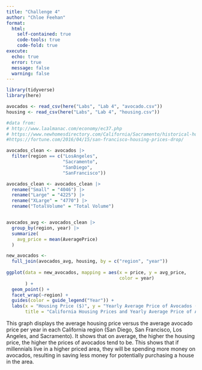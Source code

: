 ```yaml
---
title: "Challenge 4"
author: "Chloe Feehan"
format:
  html: 
    self-contained: true
    code-tools: true
    code-fold: true
execute:
  echo: true
  error: true
  message: false
  warning: false
---
```


```r
library(tidyverse)
library(here)

avocados <- read_csv(here("Labs", "Lab 4", "avocado.csv"))
housing <- read_csv(here("Labs", "Lab 4", "housing.csv"))

#data from:
# http://www.laalmanac.com/economy/ec37.php
# https://www.newhomesdirectory.com/California/Sacramento/historical-housing-report
#https://fortune.com/2016/04/15/san-francisco-housing-prices-drop/
```
```r

avocados_clean <- avocados |>
  filter(region == c("LosAngeles", 
                     "Sacramento", 
                     "SanDiego", 
                     "SanFrancisco"))

avocados_clean <- avocados_clean |>
  rename("Small" = "4046") |>
  rename("Large" = "4225") |>
  rename("XLarge" = "4770") |>
  rename("TotalVolume" = "Total Volume") 


avocados_avg <- avocados_clean |>
  group_by(region, year) |>
  summarize(
    avg_price = mean(AveragePrice)
  ) 

new_avocados <- 
  full_join(avocados_avg, housing, by = c("region", "year")) 
  
ggplot(data = new_avocados, mapping = aes(x = price, y = avg_price, 
                                          color = year)
       ) +
  geom_point() +
  facet_wrap(~region) +
  guides(color = guide_legend("Year")) +
  labs(x = "Housing Price ($)", y = "Yearly Average Price of Avocados ($)",
       title = "California Housing Prices and Yearly Average Price of Avocados by City")
```

This graph displays the average housing price versus the average avocado price per year in each California region (San Diego, San Francisco, Los Angeles, and Sacramento). It shows that on average, the higher the housing price, the higher the prices of avocados tend to be. This shows that if millennials live in a higher priced area, they will be spending more money on avocados, resulting in saving less money for potentially purchasing a house in the area.



